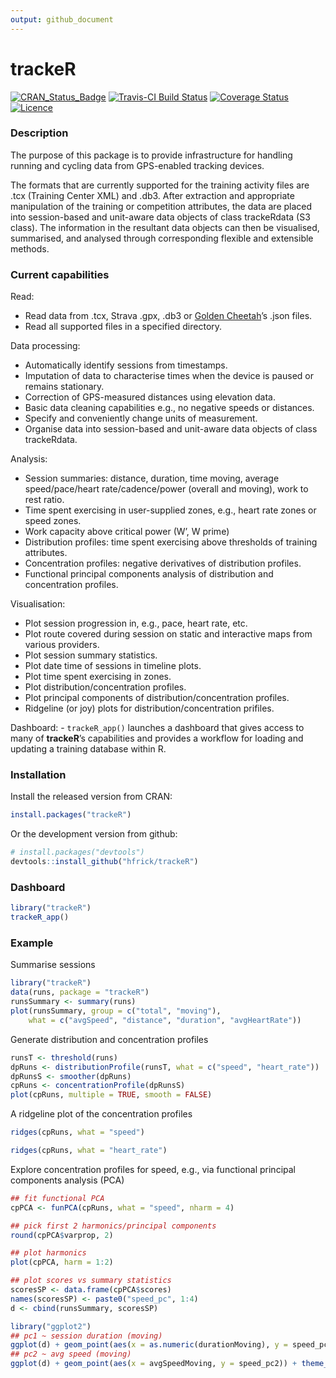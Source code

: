 ```yaml
---
output: github_document
---
```


# trackeR

[![CRAN_Status_Badge](http://www.r-pkg.org/badges/version/trackeR)](https://cran.r-project.org/package=trackeR)
[![Travis-CI Build Status](https://travis-ci.org/ikosmidis/trackeR.svg?branch=master)](https://travis-ci.org/ikosmidis/trackeR)
[![Coverage Status](https://img.shields.io/codecov/c/github/ikosmidis/trackeR/master.svg)](https://codecov.io/github/ikosmidis/trackeR?branch=master)
[![Licence](https://img.shields.io/badge/licence-GPL--3-blue.svg)](https://www.gnu.org/licenses/gpl-3.0.en.html)



### Description

The purpose of this package is to provide infrastructure for handling
running and cycling data from GPS-enabled tracking devices.

The formats that are currently supported for the training activity
files are .tcx (Training Center XML) and .db3. After extraction and
appropriate manipulation of the training or competition attributes,
the data are placed into session-based and unit-aware data objects of
class trackeRdata (S3 class). The information in the resultant data objects
can then be visualised, summarised, and analysed through corresponding
flexible and extensible methods.

### Current capabilities

Read:

- Read data from .tcx, Strava .gpx, .db3 or [Golden Cheetah](http://goldencheetah.org)'s .json files.
- Read all supported files in a specified directory.

Data processing:

- Automatically identify sessions from timestamps.
- Imputation of data to characterise times when the device is paused or remains stationary.
- Correction of GPS-measured distances using elevation data.
- Basic data cleaning capabilities e.g., no negative speeds or distances.
- Specify and conveniently change units of measurement.
- Organise data into session-based and unit-aware data objects of class trackeRdata.

Analysis:

- Session summaries: distance, duration, time moving, average speed/pace/heart
rate/cadence/power (overall and moving), work to rest ratio.
- Time spent exercising in user-supplied zones, e.g., heart rate zones or speed zones.
- Work capacity above critical power (W', W prime)
- Distribution profiles: time spent exercising above thresholds of training attributes.
- Concentration profiles: negative derivatives of distribution profiles.
- Functional principal components analysis of distribution and concentration profiles.

Visualisation:

- Plot session progression in, e.g., pace, heart rate, etc.
- Plot route covered during session on static and interactive maps from various providers.
- Plot session summary statistics.
- Plot date time of sessions in timeline plots.
- Plot time spent exercising in zones.
- Plot distribution/concentration profiles.
- Plot principal components of distribution/concentration profiles.
- Ridgeline (or joy) plots for distribution/concentration prifiles.

Dashboard:
- `trackeR_app()` launches a dashboard that gives access to many of **trackeR**'s capabilities and provides a workflow for loading and updating a training database within R.

### Installation

Install the released version from CRAN:

```r
install.packages("trackeR")
```

Or the development version from github:

```r
# install.packages("devtools")
devtools::install_github("hfrick/trackeR")
```

### Dashboard
```r
library("trackeR")
trackeR_app()
```

### Example

Summarise sessions

```r
library("trackeR")
data(runs, package = "trackeR")
runsSummary <- summary(runs)
plot(runsSummary, group = c("total", "moving"),
    what = c("avgSpeed", "distance", "duration", "avgHeartRate"))
```

Generate distribution and concentration profiles

```r
runsT <- threshold(runs)
dpRuns <- distributionProfile(runsT, what = c("speed", "heart_rate"))
dpRunsS <- smoother(dpRuns)
cpRuns <- concentrationProfile(dpRunsS)
plot(cpRuns, multiple = TRUE, smooth = FALSE)
```

A ridgeline plot of the concentration profiles
```r
ridges(cpRuns, what = "speed")
```

```r
ridges(cpRuns, what = "heart_rate")
```

Explore concentration profiles for speed, e.g., via functional principal
components analysis (PCA)

```r
## fit functional PCA
cpPCA <- funPCA(cpRuns, what = "speed", nharm = 4)

## pick first 2 harmonics/principal components
round(cpPCA$varprop, 2)

## plot harmonics
plot(cpPCA, harm = 1:2)
```

```r
## plot scores vs summary statistics
scoresSP <- data.frame(cpPCA$scores)
names(scoresSP) <- paste0("speed_pc", 1:4)
d <- cbind(runsSummary, scoresSP)

library("ggplot2")
## pc1 ~ session duration (moving)
ggplot(d) + geom_point(aes(x = as.numeric(durationMoving), y = speed_pc1)) + theme_bw()
## pc2 ~ avg speed (moving)
ggplot(d) + geom_point(aes(x = avgSpeedMoving, y = speed_pc2)) + theme_bw()
```

